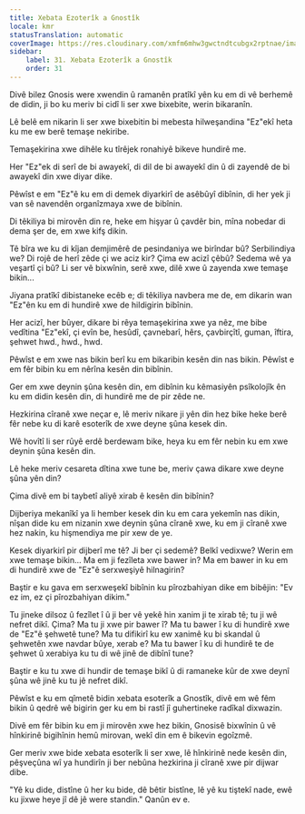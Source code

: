 ```yaml
---
title: Xebata Ezoterîk a Gnostîk
locale: kmr
statusTranslation: automatic
coverImage: https://res.cloudinary.com/xmfm6mhw3gwctndtcubgx2rptnae/image/upload/v1740468922/small_cover_tratado_de_psicologia_revolucionaria_a4c0dca4e0.webp
sidebar:
    label: 31. Xebata Ezoterîk a Gnostîk
    order: 31
---
```

Divê bilez Gnosis were xwendin û ramanên pratîkî yên ku em di vê berhemê de didin, ji bo ku meriv bi cidî li ser xwe bixebite, werin bikaranîn.

Lê belê em nikarin li ser xwe bixebitin bi mebesta hilweşandina "Ez"ekî heta ku me ew berê temaşe nekiribe.

Temaşekirina xwe dihêle ku tîrêjek ronahiyê bikeve hundirê me.

Her "Ez"ek di serî de bi awayekî, di dil de bi awayekî din û di zayendê de bi awayekî din xwe diyar dike.

Pêwîst e em "Ez"ê ku em di demek diyarkirî de asêbûyî dibînin, di her yek ji van sê navendên organîzmaya xwe de bibînin.

Di têkiliya bi mirovên din re, heke em hişyar û çavdêr bin, mîna nobedar di dema şer de, em xwe kifş dikin.

Tê bîra we ku di kîjan demjimêrê de pesindaniya we birîndar bû? Serbilindiya we? Di rojê de herî zêde çi we aciz kir? Çima ew acizî çêbû? Sedema wê ya veşartî çi bû? Li ser vê bixwînin, serê xwe, dilê xwe û zayenda xwe temaşe bikin...

Jiyana pratîkî dibistaneke ecêb e; di têkiliya navbera me de, em dikarin wan "Ez"ên ku em di hundirê xwe de hildigirin bibînin.

Her acizî, her bûyer, dikare bi rêya temaşekirina xwe ya nêz, me bibe vedîtina "Ez"ekî, çi evîn be, hesûdî, çavnebarî, hêrs, çavbirçîtî, guman, îftira, şehwet hwd., hwd., hwd.

Pêwîst e em xwe nas bikin berî ku em bikaribin kesên din nas bikin. Pêwîst e em fêr bibin ku em nêrîna kesên din bibînin.

Ger em xwe deynin şûna kesên din, em dibînin ku kêmasiyên psîkolojîk ên ku em didin kesên din, di hundirê me de pir zêde ne.

Hezkirina cîranê xwe neçar e, lê meriv nikare ji yên din hez bike heke berê fêr nebe ku di karê esoterîk de xwe deyne şûna kesek din.

Wê hovîtî li ser rûyê erdê berdewam bike, heya ku em fêr nebin ku em xwe deynin şûna kesên din.

Lê heke meriv cesareta dîtina xwe tune be, meriv çawa dikare xwe deyne şûna yên din?

Çima divê em bi taybetî aliyê xirab ê kesên din bibînin?

Dijberiya mekanîkî ya li hember kesek din ku em cara yekemîn nas dikin, nîşan dide ku em nizanin xwe deynin şûna cîranê xwe, ku em ji cîranê xwe hez nakin, ku hişmendiya me pir xew de ye.

Kesek diyarkirî pir dijberî me tê? Ji ber çi sedemê? Belkî vedixwe? Werin em xwe temaşe bikin... Ma em ji fezîleta xwe bawer in? Ma em bawer in ku em di hundirê xwe de "Ez"ê serxweşiyê hilnagirin?

Baştir e ku gava em serxweşekî bibînin ku pîrozbahiyan dike em bibêjin: "Ev ez im, ez çi pîrozbahiyan dikim."

Tu jineke dilsoz û fezîlet î û ji ber vê yekê hin xanim ji te xirab tê; tu ji wê nefret dikî. Çima? Ma tu ji xwe pir bawer î? Ma tu bawer î ku di hundirê xwe de "Ez"ê şehwetê tune? Ma tu difikirî ku ew xanimê ku bi skandal û şehwetên xwe navdar bûye, xerab e? Ma tu bawer î ku di hundirê te de şehwet û xerabiya ku tu di wê jinê de dibînî tune?

Baştir e ku tu xwe di hundir de temaşe bikî û di ramaneke kûr de xwe deynî şûna wê jinê ku tu jê nefret dikî.

Pêwîst e ku em qîmetê bidin xebata esoterîk a Gnostîk, divê em wê fêm bikin û qedrê wê bigirin ger ku em bi rastî jî guhertineke radîkal dixwazin.

Divê em fêr bibin ku em ji mirovên xwe hez bikin, Gnosisê bixwînin û vê hînkirinê bigihînin hemû mirovan, wekî din em ê bikevin egoîzmê.

Ger meriv xwe bide xebata esoterîk li ser xwe, lê hînkirinê nede kesên din, pêşveçûna wî ya hundirîn ji ber nebûna hezkirina ji cîranê xwe pir dijwar dibe.

"Yê ku dide, distîne û her ku bide, dê bêtir bistîne, lê yê ku tiştekî nade, ewê ku jixwe heye jî dê jê were standin." Qanûn ev e.


